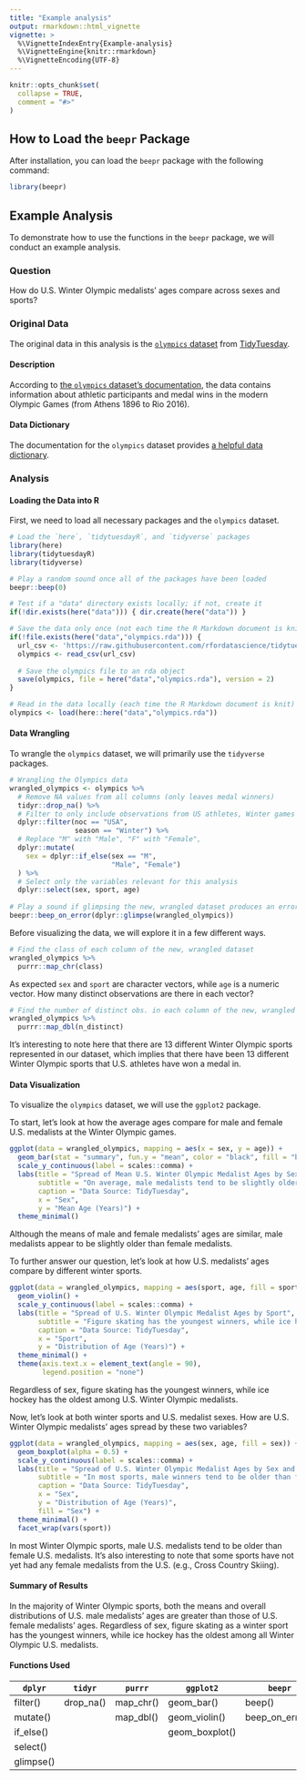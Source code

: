 ```yaml
---
title: "Example analysis"
output: rmarkdown::html_vignette
vignette: >
  %\VignetteIndexEntry{Example-analysis}
  %\VignetteEngine{knitr::rmarkdown}
  %\VignetteEncoding{UTF-8}
---
```


```r
knitr::opts_chunk$set(
  collapse = TRUE,
  comment = "#>"
)
```

## How to Load the `beepr` Package

After installation, you can load the `beepr` package with the following command:

```r
library(beepr)
```

## Example Analysis

To demonstrate how to use the functions in the `beepr` package, we will conduct an example analysis.

### Question

How do U.S. Winter Olympic medalists' ages compare across sexes and sports?

### Original Data

The original data in this analysis is the [`olympics` dataset](https://github.com/rfordatascience/tidytuesday/tree/master/data/2021/2021-07-27) from [TidyTuesday](https://www.tidytuesday.com).

#### Description

According to [the `olympics` dataset's documentation](https://github.com/rfordatascience/tidytuesday/tree/master/data/2021/2021-07-27), the data contains information about athletic participants and medal wins in the modern Olympic Games (from Athens 1896 to Rio 2016).

#### Data Dictionary

The documentation for the `olympics` dataset provides [a helpful data dictionary](https://github.com/rfordatascience/tidytuesday/tree/master/data/2021/2021-07-27#data-dictionary).

### Analysis

#### Loading the Data into R

First, we need to load all necessary packages and the `olympics` dataset.

```r
# Load the `here`, `tidytuesdayR`, and `tidyverse` packages
library(here)
library(tidytuesdayR)
library(tidyverse)

# Play a random sound once all of the packages have been loaded
beepr::beep(0)
```

```r
# Test if a "data" directory exists locally; if not, create it
if(!dir.exists(here("data"))) { dir.create(here("data")) }

# Save the data only once (not each time the R Markdown document is knit)
if(!file.exists(here("data","olympics.rda"))) {
  url_csv <- 'https://raw.githubusercontent.com/rfordatascience/tidytuesday/master/data/2021/2021-07-27/olympics.csv'
  olympics <- read_csv(url_csv)
  
  # Save the olympics file to an rda object
  save(olympics, file = here("data","olympics.rda"), version = 2)
}
```

```r
# Read in the data locally (each time the R Markdown document is knit)
olympics <- load(here::here("data","olympics.rda"))
```

#### Data Wrangling

To wrangle the `olympics` dataset, we will primarily use the `tidyverse` packages.

```r
# Wrangling the Olympics data
wrangled_olympics <- olympics %>% 
  # Remove NA values from all columns (only leaves medal winners)
  tidyr::drop_na() %>% 
  # Filter to only include observations from US athletes, Winter games
  dplyr::filter(noc == "USA",
                season == "Winter") %>% 
  # Replace "M" with "Male", "F" with "Female", 
  dplyr::mutate(
    sex = dplyr::if_else(sex == "M", 
                         "Male", "Female")
  ) %>% 
  # Select only the variables relevant for this analysis
  dplyr::select(sex, sport, age) 
  
# Play a sound if glimpsing the new, wrangled dataset produces an error
beepr::beep_on_error(dplyr::glimpse(wrangled_olympics))
```

Before visualizing the data, we will explore it in a few different ways.

```r
# Find the class of each column of the new, wrangled dataset
wrangled_olympics %>% 
  purrr::map_chr(class)
```
As expected `sex` and `sport` are character vectors, while `age` is a numeric vector. How many distinct observations are there in each vector?

```r
# Find the number of distinct obs. in each column of the new, wrangled dataset
wrangled_olympics %>% 
  purrr::map_dbl(n_distinct)
```
It's interesting to note here that there are 13 different Winter Olympic sports represented in our dataset, which implies that there have been 13 different Winter Olympic sports that U.S. athletes have won a medal in.

#### Data Visualization

To visualize the `olympics` dataset, we will use the `ggplot2` package.

To start, let's look at how the average ages compare for male and female U.S. medalists at the Winter Olympic games.

```r
ggplot(data = wrangled_olympics, mapping = aes(x = sex, y = age)) +
  geom_bar(stat = "summary", fun.y = "mean", color = "black", fill = "black") +
  scale_y_continuous(label = scales::comma) +
  labs(title = "Spread of Mean U.S. Winter Olympic Medalist Ages by Sex",
       subtitle = "On average, male medalists tend to be slightly older than female medalists.",
       caption = "Data Source: TidyTuesday",
       x = "Sex",
       y = "Mean Age (Years)") +
  theme_minimal()
```

Although the means of male and female medalists' ages are similar, male medalists appear to be slightly older than female medalists.

To further answer our question, let's look at how U.S. medalists' ages compare by different winter sports.

```r
ggplot(data = wrangled_olympics, mapping = aes(sport, age, fill = sport)) +
  geom_violin() +
  scale_y_continuous(label = scales::comma) +
  labs(title = "Spread of U.S. Winter Olympic Medalist Ages by Sport",
       subtitle = "Figure skating has the youngest winners, while ice hockey has the oldest.",
       caption = "Data Source: TidyTuesday",
       x = "Sport",
       y = "Distribution of Age (Years)") +
  theme_minimal() +
  theme(axis.text.x = element_text(angle = 90),
        legend.position = "none")
```

Regardless of sex, figure skating has the youngest winners, while ice hockey has the oldest among U.S. Winter Olympic medalists.

Now, let's look at both winter sports and U.S. medalist sexes. How are U.S. Winter Olympic medalists' ages spread by these two variables?

```r
ggplot(data = wrangled_olympics, mapping = aes(sex, age, fill = sex)) +
  geom_boxplot(alpha = 0.5) +
  scale_y_continuous(label = scales::comma) +
  labs(title = "Spread of U.S. Winter Olympic Medalist Ages by Sex and Sport",
       subtitle = "In most sports, male winners tend to be older than female winners.",
       caption = "Data Source: TidyTuesday",
       x = "Sex",
       y = "Distribution of Age (Years)",
       fill = "Sex") +
  theme_minimal() +
  facet_wrap(vars(sport))
```

In most Winter Olympic sports, male U.S. medalists tend to be older than female U.S. medalists.
It's also interesting to note that some sports have not yet had any female medalists from the U.S. (e.g., Cross Country Skiing).

#### Summary of Results

In the majority of Winter Olympic sports, both the means and overall distributions of U.S. male medalists' ages are greater than those of U.S. female medalists' ages. 
Regardless of sex, figure skating as a winter sport has the youngest winners, while ice hockey has the oldest among all Winter Olympic U.S. medalists.

#### Functions Used

| **`dplyr`** | **`tidyr`** | **`purrr`** | **`ggplot2`** | **`beepr`** |
|------|------|------|------|------|
| filter() | drop_na() | map_chr() | geom_bar() | beep() |
| mutate() | | map_dbl() | geom_violin() | beep_on_error() |
| if_else() | | | geom_boxplot() | |
| select() | | | | |
| glimpse() | | | | |
